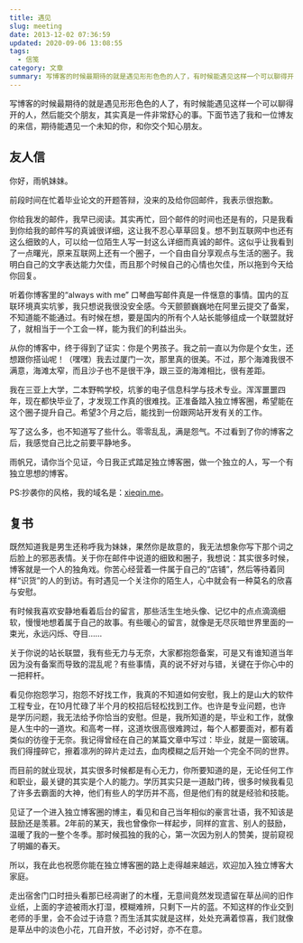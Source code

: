 ```yaml
---
title: 遇见
slug: meeting
date: 2013-12-02 07:36:59
updated: 2020-09-06 13:08:55
tags:
  - 信笺
category: 文章
summary: 写博客的时候最期待的就是遇见形形色色的人了，有时候能遇见这样一个可以聊得开的人，然后能交个朋友，其实真是一件非常舒心的事。
---
```


写博客的时候最期待的就是遇见形形色色的人了，有时候能遇见这样一个可以聊得开的人，然后能交个朋友，其实真是一件非常舒心的事。下面节选了我和一位博友的来信，期待能遇见一个未知的你，和你交个知心朋友。

## 友人信

你好，雨帆妹妹。

前段时间在忙着毕业论文的开题答辩，没来的及给你回邮件，我表示很抱歉。

你给我发的邮件，我早已阅读。其实再忙，回个邮件的时间也还是有的，只是我看到你给我的邮件写的真诚很详细，这让我不忍心草草回复。想不到互联网中也还有这么细致的人，可以给一位陌生人写一封这么详细而真诚的邮件。这似乎让我看到了一点曙光，原来互联网上还有一个圈子，一个自由自分享观点与生活的圈子。我明白自己的文字表达能力欠佳，而且那个时候自己的心情也欠佳，所以拖到今天给你回复。

听着你博客里的“always with me” 口琴曲写邮件真是一件惬意的事情。国内的互联环境真实坑爹，我只想说我很没安全感。今天颤颤巍巍地在阿里云提交了备案，不知道能不能通过。有时候在想，要是国内的所有个人站长能够组成一个联盟就好了，就相当于一个工会一样，能为我们的利益出头。

从你的博客中，终于得到了证实：你是个男孩子。我之前一直以为你是个女生，还想跟你搭讪呢！（嘿嘿）我去过厦门一次，那里真的很美。不过，那个海滩我很不满意，海滩太窄，而且沙子也不是很干净，跟三亚的海滩相比，很有差距。

我在三亚上大学，二本野鸭学校，坑爹的电子信息科学与技术专业。浑浑噩噩四年，现在都快毕业了，才发现工作真的很难找。正准备踏入独立博客圈，希望能在这个圈子提升自己。希望3个月之后，能找到一份跟网站开发有关的工作。

写了这么多，也不知道写了些什么。零零乱乱，满是怨气。不过看到了你的博客之后，我感觉自己比之前要平静地多。

雨帆兄，请你当个见证，今日我正式踏足独立博客圈，做一个独立的人，写一个有独立思想的博客。

PS:抄袭你的风格，我的域名是：<a href="http://xieqin.me/" target="_blank" rel="noopener noreferrer">xieqin.me</a>。

## 复书

既然知道我是男生还称呼我为妹妹，果然你是故意的，我无法想象你写下那个词之后脸上的邪恶表情。关于你在邮件中说道的细致和圈子，我想说：其实很多时候，博客就是一个人的独角戏。你苦心经营着一件属于自己的“店铺”，然后等待着同样“识货”的人的到访。有时遇见一个关注你的陌生人，心中就会有一种莫名的欣喜与安慰。

有时候我喜欢安静地看着后台的留言，那些活生生地头像、记忆中的点点滴滴细软，慢慢地想着属于自己的故事。有些暖心的留言，就像是无尽灰暗世界里面的一束光，永远闪烁、夺目……

关于你说的站长联盟，我有些无力与无奈，大家都抱怨备案，可是又有谁知道当年因为没有备案而导致的混乱呢？有些事情，真的说不好对与错，关键在于你心中的一把秤杆。

看见你抱怨学习，抱怨不好找工作，我真的不知道如何安慰，我上的是山大的软件工程专业，在10月忙碌了半个月的校招后轻松找到工作。也许是专业问题，也许是学历问题，我无法给予你恰当的安慰。但是，我所知道的是，毕业和工作，就像是人生中的一道坎。和高考一样，这道坎很高很难跨过，每个人都要面对，都有着类似的彷徨于无奈。我记得曾经在自己的某篇文章中写过：毕业，就是一窗玻璃。我们得撞碎它，擦着凛冽的碎片走过去，血肉模糊之后开始一个完全不同的世界。

而目前的就业现状，其实很多时候都是有心无力，你所要知道的是，无论任何工作和职业，最关键的其实是个人的能力。学历其实只是一道敲门砖，很多时候我看见了许多去霸面的大神，他们有些人的学历并不高，但是他们有的就是经验和技能。

见证了一个进入独立博客圈的博主，看见和自己当年相似的豪言壮语，我不知该是鼓励还是羡慕。2年前的某天，我也曾像你一样起步，同样的宣言、别人的鼓励，温暖了我的一整个冬季。那时候孤独的我的心，第一次因为别人的赞美，提前窥视了明媚的春天。

所以，我在此也祝愿你能在独立博客圈的路上走得越来越远，欢迎加入独立博客大家庭。

走出宿舍门口时扭头看那已经凋谢了的木槿，无意间竟然发现遗留在草丛间的旧作业纸，上面的字迹被雨水打湿，模糊难辨，只剩下一片的蓝。不知这样的作业交到老师的手里，会不会过于诗意？而生活其实就是这样，处处充满着惊喜，我们就像是草丛中的淡色小花，兀自开放，不必讨好，亦不在意。
